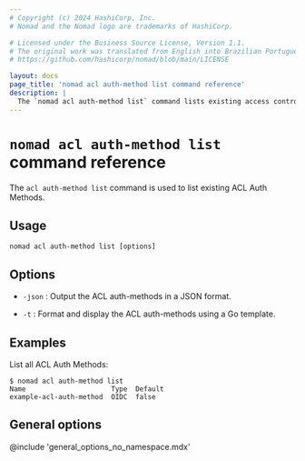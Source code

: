 ```yaml
---
# Copyright (c) 2024 HashiCorp, Inc.
# Nomad and the Nomad logo are trademarks of HashiCorp.

# Licensed under the Business Source License, Version 1.1.
# The original work was translated from English into Brazilian Portuguese.
# https://github.com/hashicorp/nomad/blob/main/LICENSE

layout: docs
page_title: 'nomad acl auth-method list command reference'
description: |
  The `nomad acl auth-method list` command lists existing access control list (ACL) authentication methods.
---
```


# `nomad acl auth-method list` command reference

The `acl auth-method list` command is used to list existing ACL Auth Methods.

## Usage

```plaintext
nomad acl auth-method list [options]
```

## Options

- `-json` : Output the ACL auth-methods in a JSON format.

- `-t` : Format and display the ACL auth-methods using a Go template.

## Examples

List all ACL Auth Methods:

```shell-session
$ nomad acl auth-method list
Name                     Type  Default
example-acl-auth-method  OIDC  false
```

## General options

@include 'general_options_no_namespace.mdx'
